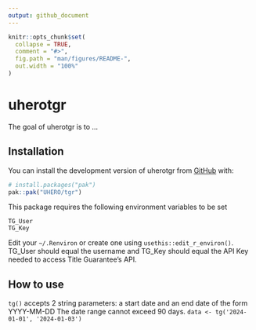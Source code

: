 ```yaml
---
output: github_document
---
```


<!-- README.md is generated from README.Rmd. Please edit that file -->

```r
knitr::opts_chunk$set(
  collapse = TRUE,
  comment = "#>",
  fig.path = "man/figures/README-",
  out.width = "100%"
)
```

# uherotgr

<!-- badges: start -->
<!-- badges: end -->

The goal of uherotgr is to ...

## Installation

You can install the development version of uherotgr from [GitHub](https://github.com/) with:

``` r
# install.packages("pak")
pak::pak("UHERO/tgr")
```

This package requires the following environment variables to be set
```
TG_User
TG_Key
```
Edit your `~/.Renviron` or create one using `usethis::edit_r_environ()`.
TG_User should equal the username and TG_Key should equal the API Key needed to
access Title Guarantee's API.


## How to use
`tg()` accepts 2 string parameters: a start date and an end date of the form YYYY-MM-DD
The date range cannot exceed 90 days.
`data <- tg('2024-01-01', '2024-01-03')`
